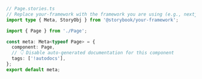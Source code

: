 ```ts
// Page.stories.ts
// Replace your-framework with the framework you are using (e.g., nextjs, vue3-vite)
import type { Meta, StoryObj } from '@storybook/your-framework';

import { Page } from './Page';

const meta: Meta<typeof Page> = {
  component: Page,
  // 👇 Disable auto-generated documentation for this component
  tags: ['!autodocs'],
};
export default meta;
```
